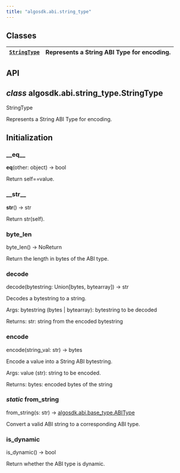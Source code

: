 ```yaml
---
title: "algosdk.abi.string_type"
---
```


<a id="module-algosdk.abi.string_type"></a>

<a id="algosdk-abi-string-type"></a>

<a id="module-contents"></a>

<a id="classes"></a>

## Classes

| [`StringType`](#algosdk.abi.string_type.StringType)   | Represents a String ABI Type for encoding.   |
|-------------------------------------------------------|----------------------------------------------|

<a id="api"></a>

## API

<a id="algosdk.abi.string_type.StringType"></a>

## *class* algosdk.abi.string_type.StringType

StringType

Represents a String ABI Type for encoding.

## Initialization

<a id="algosdk.abi.string_type.StringType.__eq__"></a>

### \_\_eq_\_

__eq__(other: object) → bool

Return self==value.

<a id="algosdk.abi.string_type.StringType.__str__"></a>

### \_\_str_\_

__str__() → str

Return str(self).

<a id="algosdk.abi.string_type.StringType.byte_len"></a>

### byte_len

byte_len() → NoReturn

Return the length in bytes of the ABI type.

<a id="algosdk.abi.string_type.StringType.decode"></a>

### decode

decode(bytestring: Union[bytes, bytearray]) → str

Decodes a bytestring to a string.

Args:
bytestring (bytes | bytearray): bytestring to be decoded

Returns:
str: string from the encoded bytestring

<a id="algosdk.abi.string_type.StringType.encode"></a>

### encode

encode(string_val: str) → bytes

Encode a value into a String ABI bytestring.

Args:
value (str): string to be encoded.

Returns:
bytes: encoded bytes of the string

<a id="algosdk.abi.string_type.StringType.from_string"></a>

### *static* from_string

from_string(s: str) → [algosdk.abi.base_type.ABIType](algosdk.abi.base_type.mdx#algosdk.abi.base_type.ABIType)

Convert a valid ABI string to a corresponding ABI type.

<a id="algosdk.abi.string_type.StringType.is_dynamic"></a>

### is_dynamic

is_dynamic() → bool

Return whether the ABI type is dynamic.
